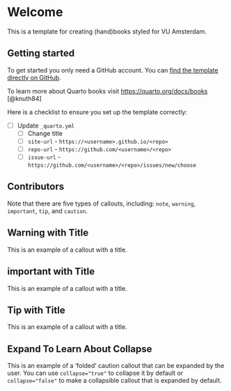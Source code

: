 # Welcome {.unnumbered}

This is a template for creating (hand)books styled for VU Amsterdam. 

## Getting started

To get started you only need a GitHub account. You can [find the template directly on GitHub]({{< meta book.repo-url >}}).

To learn more about Quarto books visit <https://quarto.org/docs/books> [@knuth84]

Here is a checklist to ensure you set up the template correctly:

- [ ] Update `_quarto.yml`
    - [ ] Change title
    - [ ] `site-url` - `https://<username>.github.io/<repo>`
    - [ ] `repo-url` - `https://github.com/<username>/<repo>`
    - [ ] `issue-url` - `https://github.com/<username>/<repo>/issues/new/choose`

## Contributors


::: {.callout-note}
Note that there are five types of callouts, including:
`note`, `warning`, `important`, `tip`, and `caution`.
:::

::: {.callout-warning}
## Warning with Title

This is an example of a callout with a title.
:::

::: {.callout-important}
## important with Title

This is an example of a callout with a title.
:::


::: {.callout-tip}
## Tip with Title

This is an example of a callout with a title.
:::

::: {.callout-caution collapse="true"}
## Expand To Learn About Collapse

This is an example of a 'folded' caution callout that can be expanded by the user. You can use `collapse="true"` to collapse it by default or `collapse="false"` to make a collapsible callout that is expanded by default.
:::

